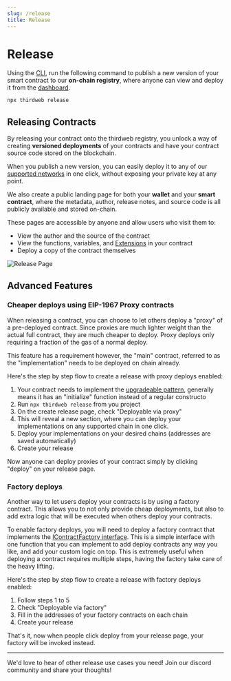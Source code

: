```yaml
---
slug: /release
title: Release
---
```



# Release

Using the [CLI](/cli),
run the following command to publish a new version of your smart contract to our **on-chain registry**,
where anyone can view and deploy it from the [dashboard](https://thirdweb.com/dashboard).

```bash
npx thirdweb release
```

<div className="row" style={{ marginBottom: 24 }}>
  <div className="col col--12" style={{ marginTop: 8 }}>
    <QuickstartCard
      name="Quickstart: Release & Deploy Your Own Contract"
      link="/getting-started/releasing-custom-contracts"
      image="/assets/icons/education.png"
    />
  </div>
</div>

## Releasing Contracts

By releasing your contract onto the thirdweb registry, you unlock a way of creating **versioned deployments**
of your contracts and have your contract source code stored on the blockchain.

When you publish a new version, you can easily deploy it to any of our [supported networks](https://blog.thirdweb.com/guides/which-network-should-you-use)
in one click, without exposing your private key at any point.

We also create a public landing page for both your **wallet** and your **smart contract**, where the metadata, author, release notes, and
source code is all publicly available and stored on-chain.

These pages are accessible by anyone and allow users who visit them to:

- View the author and the source of the contract
- View the functions, variables, and [Extensions](/extensions) in your contract
- Deploy a copy of the contract themselves

![Release Page](./assets/release-page.png)


## Advanced Features

### Cheaper deploys using EIP-1967 Proxy contracts

When releasing a contract, you can choose to let others deploy a "proxy" of a pre-deployed contract. Since proxies are much lighter weight than the actual full contract, they are much cheaper to deploy. Proxy deploys only requiring a fraction of the gas of a normal deploy.

This feature has a requirement however, the "main" contract, referred to as the "implementation" needs to be deployed on chain already.

Here's the step by step flow to create a release with proxy deploys enabled:

1. Your contract needs to implement the [upgradeable pattern](https://docs.openzeppelin.com/upgrades-plugins/1.x/writing-upgradeable), generally means it has an "initialize" function instead of a regular constructo
2. Run `npx thirdweb release` from you project
3. On the create release page, check "Deployable via proxy"
4. This will reveal a new section, where you can deploy your implementations on any supported chain in one click. 
5. Deploy your implementations on your desired chains (addresses are saved automatically)
6. Create your release

Now anyone can deploy proxies of your contract simply by clicking "deploy" on your release page.

### Factory deploys

Another way to let users deploy your contracts is by using a factory contract. This allows you to not only provide cheap deployments, but also to add extra logic that will be executed when others deploy your contracts.

To enable factory deploys, you will need to deploy a factory contract that implements the [IContractFactory interface](https://portal.thirdweb.com/contracts/IContractFactory). This is a simple interface with one function that you can implement to add deploy contracts any way you like, and add your custom logic on top. This is extremely useful when deploying a contract requires multiple steps, having the factory take care of the heavy lifting.

Here's the step by step flow to create a release with factory deploys enabled:

1. Follow steps 1 to 5
2. Check "Deployable via factory"
3. Fill in the addresses of your factory contracts on each chain
4. Create your release

That's it, now when people click deploy from your release page, your factory will be invoked instead.

---

We'd love to hear of other release use cases you need! Join our discord community and share your thoughts!
